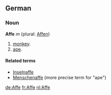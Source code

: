 ==German==
===Noun===
'''Affe''' ''m'' (plural: [[Affen]])

# [[monkey]].
# [[ape]].

====Related terms====
*[[Inselnaffe]]
*[[Menschenaffe]] (more precise term for "ape")

[[de:Affe]]
[[fr:Affe]]
[[nl:Affe]]